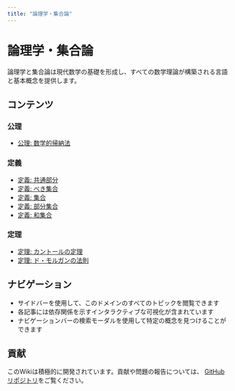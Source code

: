 ```yaml
---
title: "論理学・集合論"
---
```


# 論理学・集合論

論理学と集合論は現代数学の基礎を形成し、すべての数学理論が構築される言語と基本概念を提供します。

## コンテンツ

### 公理

- [公理: 数学的帰納法](ax-induction.qmd)

### 定義

- [定義: 共通部分](def-intersection.qmd)
- [定義: べき集合](def-power-set.qmd)
- [定義: 集合](def-set.qmd)
- [定義: 部分集合](def-subset.qmd)
- [定義: 和集合](def-union.qmd)

### 定理

- [定理: カントールの定理](thm-cantor.qmd)
- [定理: ド・モルガンの法則](thm-de-morgan.qmd)

## ナビゲーション

- サイドバーを使用して、このドメインのすべてのトピックを閲覧できます
- 各記事には依存関係を示すインタラクティブな可視化が含まれています
- ナビゲーションバーの検索モーダルを使用して特定の概念を見つけることができます

## 貢献

このWikiは積極的に開発されています。貢献や問題の報告については、
[GitHubリポジトリ](https://github.com/RK0429/ModernMath)をご覧ください。

